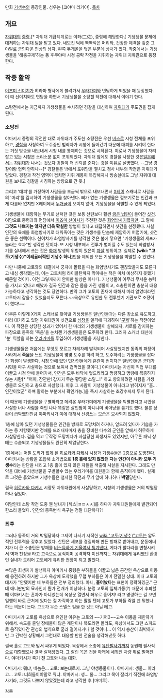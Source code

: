 만화 [[기생수]]의 등장인물. 성우는 [코야마 리키야].
[[목차]]
== 개요 ==
[[자위대]]의 [[중령]].[* 자위대 계급체계로는 이좌(二佐), 중령에 해당한다.] 기생생물 문제에 대처하는 자위대 팀을 맡고 있다. 네모진 턱에 빡빡깍은 머리와, 건장한 체격을 갖춘 그야말로 [[군인]]다운 인상의 남자. 왼쪽 두개골을 덮은 부분에 상처가 있다. 작중에서는 기생생물을 '해충구제'하는 동 후쿠야마 시청 공략 작전을 지휘하는 자위대 지휘관으로 등장한다.

== 작중 활약 ==
[[이즈미 신이치]]가 히라마 형사에게 불려가서 [[우라가미(기생수)|우라가미]]와 면담하게 되었을 때 등장했다. 이 때 신이치와도 면담을 하면서 기생생물을 소탕할 작전에 대해서 이야기 한다.

소탕전에서는 지금까지 기생생물을 수사하던 경찰을 대신하여 [[자위대]]가 주도권을 잡게 된다.

=== 소탕전 ===
야마키시 중령의 작전안 대로 자위대가 주도한 소탕전은 우선 [[버스]]로 시청 전체를 포위하고, [[경찰]]을 사칭하여 도주중인 범죄자가 시청에 들어갔기 때문에 대피를 시켜야 한다는 거짓 방송을 내보내서 시청 내를 통제하는 것으로 시작된다. 이로서 기생생물이 자리잡고 있는 시청은 소리소문 없이 포위되었다. 자위대 임에도 경찰을 사칭한 것은[[일본]]에서는 [[자위대]]가 나서는 것보다 경찰이 더 신뢰를 준다는 것을 이유로 설명했다. --그냥 경찰이랑 협력 안하나--[* 경찰들은 밖에서 포위망을 펼치고 청사 내부의 작전은 자위대가 맡았다. 경찰과 작전 영역이 겹치면 지휘 계통이 복잡해지니 방송실에도 그냥 자위대 대원을 보내고 경찰을 사칭하는 방향으로 간 듯.]

그리고 '대피'를 가장하여 사람들을 조금씩 밖으로 내보내면서 [[X레이]] 스캐너로 사람들의 '머리'를 감시하여 기생생물을 찾아낸다. 뼈가 없는 기생생물은 겉보기로는 인간과 크게 다를바 없지만 X레이에서 [[두개골]]이 보이지 않아, 기생생물을 식별할 수 있게 되었다.

기생생물에 대항하는 무기로 선택한 것은 보통 산탄보다 훨씬 [[슬러그|굵은 납탄]]이 들어간 [[산탄총|샷건]]. 여담으로 중령과의 면담에서 [[이즈미 신이치]]가 추천한 것은 [[화염방사기]]였지만, 그 말에 '''그것도 나쁘지는 않지만 더욱 확실한''' 방법이 있다고 대답하면서 샷건을 선정했다. 사실 인간의 육체를 화염방사기로 태워죽이는 것은 기생수를 단숨에 제압하기 어렵기에, 샷건은 좋은 선택이다. 신이치가 화염방사기를 생각한 것은 불에 닿으면 "기생생물의 세포가 놀라는 효과"만 생각한 탓이다. 또 시청 내부에서 전투가 벌어질 수도 있는데 화염방사기를 실내에서 쓰는 것은 [[화재]] 발생의 위험이 있은이 [[자살]] 행위이고. 실제로 '''[wiki: "고토(기생수)"이레귤러적인 기생수 하나]'''만을 제외한 모든 기생생물을 박멸할 수 있었다.

다만 나중에 고토와의 대결에서 궁지에 몰렸을 때는 화염방사기도 괜찮았을지도 모른다고 내심 생각했는데, 이는 고토처럼 라이플탄까지 막아내는 적은 미처 예상하지 못했기 때문일 것이다. 이건 그렇게까지 안이한 발상은 아니다. 기생생물이 아무리 무서운 능력을 가지고 있다고 해봤자 결국 인간과 같은 몸을 가진 생물이고, 소총탄이면 충분히 대응 가능하다고 생각하는 것도 당연하다. 만약 그가 고토의 존재에 대해서 미리 알았더라면 고토마저 잡을수 있었을지도 모른다.~~옥상으로 유인한 뒤 전투헬기 기관포로 조졌어야 했다!~~

아무튼 이렇게 X레이 스캐너로 찾아낸 기생생물은 일반인들과는 다른 장소로 유도하고, 미리 대기하고 있던 자위대원이 샷건으로 [[심장]]을 일격에 파괴하여 '[[구제]]'하는 작전이었다. 이 작전은 상당한 성과가 있어서 한 마리의 기생생물이 살해되자, 서로를 감지하는 파장으로 동족의 '죽음'을 눈치챈 기생생물들은 도주하려 한다. 그러자 스캐너 대신에 '눈' 역할을 하는 [[우라가미(기생수)|우라가미]]를 투입하여 기생생물을 사냥한다.

기생생물들은 처음에는 무엇도 모르고 차례차례 발각되어 사살당했지만 동족의 파장이 사라져서 '''죽음'''을 느낀 기생생물이 몇몇 도주를 하려 하고, 도주하려는 기생생물을 잡다가 희생이 발생한다. 시청 안에 있던 민간인들에게 혼란이 번지자[* 일반인들은 군대가 시민을 마구 사살하는 것으로 보여서 겁먹었을 것이다.] 야마키시는 자신이 직접 부대를 이끌고 시청 안에 들어가서, 인간은 모두 바닥에 엎드리라고 명령하고 명령에 복종하지 않는 사람[* "어이, 잠깐만! 갑자기 무슨 황당한 소릴...!" 하고 항의하려던 사람을 기생생물로 오인하고 총으로 사살했다. 이후 그 사람이 기생생물이 아니라고 밝혀지자 "흠... 인간이었군" 하며 말하는 부분에서 확인가능.]을 즉시 사살하는 초강수까지 두게 된다.

이 때문에 기생생물을 구별하라고 데려온 우라가미에게 기생생물을 박멸한다고 시민을 사살한 너나 사람을 죽인 나나 똑같은 살인범이 아니냐며 비아냥을 듣기도 했다. 물론 상황이 급박했던만큼 야마키시가 이에 대해서 신경쓰는 모습은 묘사되지 않았다. 

1층에 남아 있던 기생생물들은 인간을 방패로 도망치려 하거나, 엎드려 있다가 기습을 가하는 등 저항했지만 정체를 드러내자마자 총을 장비한 다수의 군인들 앞에서 허무하게 사살당한다. 겁을 먹고 무작정 도망치다가 사살당한 희생자도 있었지만, 아무튼 패닉 상태는 수습되고 기생생물들도 완전히 제압당한다.

1층에서는 어쩔 도리가 없게 된 [[히로카와 다케시]] 시장과 기생수들은 2층으로 도망친다. 야마키시는 상황을 조합해 소거법으로 '''1층 홀에 있지 않았던 자는 인간이 아니라 모두 기생수'''라는 판단을 내리고 1층 홀에 있지 않은 자들을 색출해 사살을 지시한다. 그래도 만약을 대비해 기생생물을 구별할수 있는 우라가미를 대원들과 함께 움직이게 했다. 실제로 그것은 옳았으며 기생수들은 철저한 작전과 무기 앞에 하나하나 '''박멸'''당한다. 

결국 [[히로카와 다케시]] 시장도 자위대원에게 사살당하고, 시청의 기생생물은 거의 박멸당하나 싶었다.

여담인데 소탕 작전 도중 웬 남녀가 [섹스|ㅍㅍㅅㅅ]를 하다가 자위대원들에게 발견되어 한소리 들었다. 인간의 종족번식 욕구는 정말 대단하다?!
=== 최후 ===
그러나 동족이 거의 박멸당하자 그제야 나서기 시작한 [[wiki:"고토(기생수)"고토]]는 압도적인 전투력을 갖추고 있었다. 산탄은 세포를 경질화해 만든 방패로 받아내고, 운동에너지가 더 큰 소총탄은 방패를 [[경사장갑|비스듬하게 기울여서 튕겨낸다.]] 게다가 팔다리를 변형시켜서 벽과 천장을 타고 고속으로 움직이며 공격하자 이전까지는 자위대에게 유리했던 환경인 실내가 도리어 고토에게 유리한 전장이 되고 말았다.

수많은 희생자가 발생하자 야마키시 중령은 부하들을 이끌고 넓은 공간인 옥상으로 이동해 응전하려 하지만 그가 옥상에 도착했을 무렵 부하들은 이미 전멸한 상태. 이때 고토의 대사가 "안됐지만 네 부하들은 전부 정리했다. 아니, '''흩어놨다'''는 표현이 정확하겠군."
근데 애니판만의 묘사인지 뭔가 전개가 이상하다. 분명 고토의 입체기동(?) 때문에 후퇴할 때 야마키시는 혼자가 아니었는데 옥상문 열면서 좌우로 흩어져! 라고 명령하는 걸 보면 일행이 바로 근처에 있다는 걸 자각하고 하는 말일 텐데 고토가 부하들 죽일 땐 뭐했나 하는 의문이 든다. 고토가 무슨 스텔스 킬을 한 것도 아닐 테고. 

야마키시가 고토를 옥상으로 유인한 이유는 고토의 ~~기어3~~고속 이동을 제한하기 위해서. 속도를 줄일 장애물이 많은 계단이나 복도라면 몰라도, 옥상에서도 그런 스피드로 움직였다간 관성의 법칙으로 굴러 떨어지거나 할 것이니... 이 역시 승산이 희박하지만 그 긴박한 상황에서 그런대로 대응할 만한 전술을 생각해낸듯 하다.

결국 홀로 고토와 맞서 싸우게 되었다. 옥상에서 소총에 [[유탄발사기]]까지 동원해 필사적으로 대항했으나 결국 살해당했다. 그 잘린 목은 건물 아래에 세워진 차량 위로 떨어진다.
야마키시가 죽기 전 고토와 나눈 대화.

야마키시: 뭐냐, 네놈은...
고토: 보는대로지. 그냥 야생동물이다. 
야마키시: 생물... 이라고...
고토: 너희들이야말로 뭐냐.
야마키시: 생... 물... 
그리고 목이 잘리기 직전에 화염방사기라, 그것도 나쁘지 않았겠는데 라고 생각한 후 [마미루].

[[각주]]
